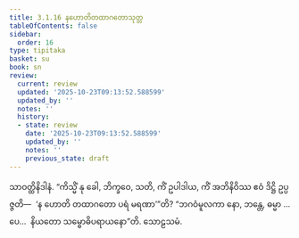 ```yaml
---
title: 3.1.16 နဟောတိတထာဂတောသုတ္တ
tableOfContents: false
sidebar:
  order: 16
type: tipitaka
basket: su
book: sn
review:
  current: review
  updated: '2025-10-23T09:13:52.588599'
  updated_by: ''
  notes: ''
  history:
  - state: review
    date: '2025-10-23T09:13:52.588599'
    updated_by: ''
    notes: ''
    previous_state: draft
---
```



<ReviewStatus review={frontmatter.review} showDetails={true} />

<HypothesisAnnotation frontmatter={frontmatter} />

<DynamicBreadcrumb />

<Division number="221" book="sn" e="ch" v="18" p="311">

<Paragraph number="967" book="sn">
သာဝတ္ထိနိဒါနံ. “ကိသ္မိံ နု ခေါ, ဘိက္ခဝေ, သတိ, ကိံ ဥပါဒါယ, ကိံ အဘိနိဝိဿ ဧဝံ ဒိဋ္ဌိ ဥပ္ပဇ္ဇတိ—  ‘န ဟောတိ တထာဂတော ပရံ မရဏာ’”တိ? “ဘဂဝံမူလကာ နော, ဘန္တေ, ဓမ္မာ …ပေ…  နိယတော သမ္ဗောဓိပရာယနော”တိ.

</Paragraph>
</Division>

<Paragraph number="968" type="center" book="sn">
သောဠသမံ.
</Paragraph>